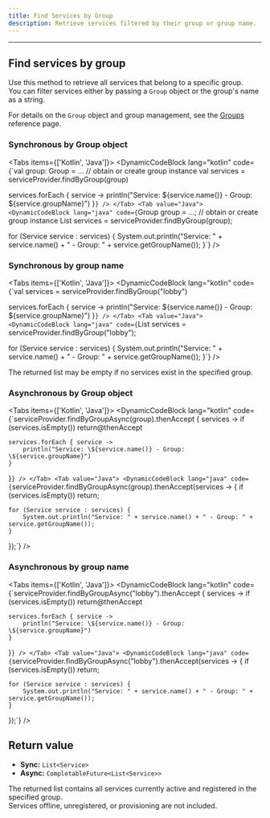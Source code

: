 ```yaml
---
title: Find Services by Group
description: Retrieve services filtered by their group or group name.
---
```

---

## Find services by group

Use this method to retrieve all services that belong to a specific group.  
You can filter services either by passing a `Group` object or the group's name as a string.

<Callout type="tip">
  For details on the <code>Group</code> object and group management, see the <a href="./groups">Groups</a> reference page.
</Callout>

### Synchronous by Group object

<Tabs items={['Kotlin', 'Java']}>
  <Tab value="Kotlin">
    <DynamicCodeBlock lang="kotlin" code={`val group: Group = ... // obtain or create group instance
val services = serviceProvider.findByGroup(group)

services.forEach { service ->
    println("Service: \${service.name()} - Group: \${service.groupName}")
}`} />
  </Tab>
  <Tab value="Java">
    <DynamicCodeBlock lang="java" code={`Group group = ...; // obtain or create group instance
List<Service> services = serviceProvider.findByGroup(group);

for (Service service : services) {
    System.out.println("Service: " + service.name() + " - Group: " + service.getGroupName());
}`} />
  </Tab>
</Tabs>

### Synchronous by group name

<Tabs items={['Kotlin', 'Java']}>
  <Tab value="Kotlin">
    <DynamicCodeBlock lang="kotlin" code={`val services = serviceProvider.findByGroup("lobby")

services.forEach { service ->
    println("Service: \${service.name()} - Group: \${service.groupName}")
}`} />
  </Tab>
  <Tab value="Java">
    <DynamicCodeBlock lang="java" code={`List<Service> services = serviceProvider.findByGroup("lobby");

for (Service service : services) {
    System.out.println("Service: " + service.name() + " - Group: " + service.getGroupName());
}`} />
  </Tab>
</Tabs>

<Callout type="info">
  The returned list may be empty if no services exist in the specified group.
</Callout>

### Asynchronous by Group object

<Tabs items={['Kotlin', 'Java']}>
  <Tab value="Kotlin">
    <DynamicCodeBlock lang="kotlin" code={`serviceProvider.findByGroupAsync(group).thenAccept { services ->
    if (services.isEmpty()) return@thenAccept

    services.forEach { service ->
        println("Service: \${service.name()} - Group: \${service.groupName}")
    }
}`} />
  </Tab>
  <Tab value="Java">
    <DynamicCodeBlock lang="java" code={`serviceProvider.findByGroupAsync(group).thenAccept(services -> {
    if (services.isEmpty()) return;

    for (Service service : services) {
        System.out.println("Service: " + service.name() + " - Group: " + service.getGroupName());
    }
});`} />
  </Tab>
</Tabs>

### Asynchronous by group name

<Tabs items={['Kotlin', 'Java']}>
  <Tab value="Kotlin">
    <DynamicCodeBlock lang="kotlin" code={`serviceProvider.findByGroupAsync("lobby").thenAccept { services ->
    if (services.isEmpty()) return@thenAccept

    services.forEach { service ->
        println("Service: \${service.name()} - Group: \${service.groupName}")
    }
}`} />
  </Tab>
  <Tab value="Java">
    <DynamicCodeBlock lang="java" code={`serviceProvider.findByGroupAsync("lobby").thenAccept(services -> {
    if (services.isEmpty()) return;

    for (Service service : services) {
        System.out.println("Service: " + service.name() + " - Group: " + service.getGroupName());
    }
});`} />
  </Tab>
</Tabs>

## Return value

- **Sync:** <code>List&lt;Service&gt;</code>  
- **Async:** <code>CompletableFuture&lt;List&lt;Service&gt;&gt;</code>

The returned list contains all services currently active and registered in the specified group.  
Services offline, unregistered, or provisioning are not included.
